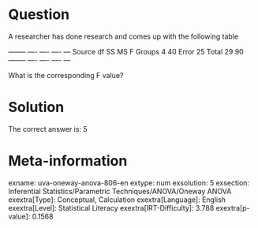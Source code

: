 Question
========

A researcher has done research and comes up with the following table

  -------- ---- ---- ---- --- Source df SS MS F Groups 4 40 Error 25 Total 29 90 -------- ---- ---- ---- ---

What is the corresponding F value?

Solution
========

The correct answer is: 5

Meta-information
================
exname: uva-oneway-anova-806-en
extype: num
exsolution: 5
exsection: Inferential Statistics/Parametric Techniques/ANOVA/Oneway ANOVA
exextra[Type]: Conceptual, Calculation
exextra[Language]: English
exextra[Level]: Statistical Literacy
exextra[IRT-Difficulty]: 3.788
exextra[p-value]: 0.1568
